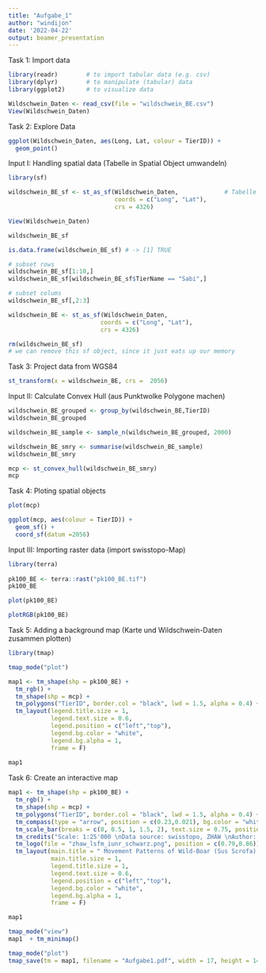 ```yaml
---
title: "Aufgabe_1"
author: "windijon"
date: '2022-04-22'
output: beamer_presentation
---
```



Task 1: Import data

```r

library(readr)        # to import tabular data (e.g. csv)
library(dplyr)        # to manipulate (tabular) data
library(ggplot2)      # to visualize data

Wildschwein_Daten <- read_csv(file = "wildschwein_BE.csv")
View(Wildschwein_Daten)

```


Task 2: Explore Data

```r

ggplot(Wildschwein_Daten, aes(Long, Lat, colour = TierID)) +
  geom_point()

```


Input I: Handling spatial data (Tabelle in Spatial Object umwandeln)

```r

library(sf)

wildschwein_BE_sf <- st_as_sf(Wildschwein_Daten,             # Tabelle in Spatial Object umwandeln
                              coords = c("Long", "Lat"), 
                              crs = 4326)

View(Wildschwein_Daten)

wildschwein_BE_sf

is.data.frame(wildschwein_BE_sf) # -> [1] TRUE

# subset rows
wildschwein_BE_sf[1:10,]
wildschwein_BE_sf[wildschwein_BE_sf$TierName == "Sabi",]

# subset colums
wildschwein_BE_sf[,2:3]

wildschwein_BE <- st_as_sf(Wildschwein_Daten, 
                          coords = c("Long", "Lat"), 
                          crs = 4326)

rm(wildschwein_BE_sf) 
# we can remove this sf object, since it just eats up our memory

```


Task 3: Project data from WGS84

```r

st_transform(x = wildschwein_BE, crs =  2056)

```


Input II: Calculate Convex Hull (aus Punktwolke Polygone machen)

```r

wildschwein_BE_grouped <- group_by(wildschwein_BE,TierID)
wildschwein_BE_grouped

wildschwein_BE_sample <- sample_n(wildschwein_BE_grouped, 2000)

wildschwein_BE_smry <- summarise(wildschwein_BE_sample)
wildschwein_BE_smry

mcp <- st_convex_hull(wildschwein_BE_smry)
mcp

```


Task 4: Ploting spatial objects

```r

plot(mcp)

ggplot(mcp, aes(colour = TierID)) +
  geom_sf() +
  coord_sf(datum =2056)

```


Input III: Importing raster data (import swisstopo-Map)

```r

library(terra)
  
pk100_BE <- terra::rast("pk100_BE.tif")
pk100_BE

plot(pk100_BE)

plotRGB(pk100_BE)

```


Task 5: Adding a background map (Karte und Wildschwein-Daten zusammen plotten)

```r

library(tmap)

tmap_mode("plot")

map1 <- tm_shape(shp = pk100_BE) + 
  tm_rgb() +
  tm_shape(shp = mcp) +
  tm_polygons("TierID", border.col = "black", lwd = 1.5, alpha = 0.4) +   # alpha = transparency
  tm_layout(legend.title.size = 1,
            legend.text.size = 0.6,
            legend.position = c("left","top"),
            legend.bg.color = "white",
            legend.bg.alpha = 1,
            frame = F)
  
map1

```


Task 6: Create an interactive map

```r

map1 <- tm_shape(shp = pk100_BE) + 
  tm_rgb() +
  tm_shape(shp = mcp) +
  tm_polygons("TierID", border.col = "black", lwd = 1.5, alpha = 0.4) +   # alpha = transparency
  tm_compass(type = "arrow", position = c(0.23,0.021), bg.color = "white", bg.alpha = 0.75, size = 1.8) + 
  tm_scale_bar(breaks = c(0, 0.5, 1, 1.5, 2), text.size = 0.75, position = c("left", "bottom"), bg.color = "white", bg.alpha = 0.75) +
  tm_credits("Scale: 1:25'000 \nData source: swisstopo, ZHAW \nAuthor: Jonas M. Windisch", fontface = "italic",  bg.color = "white", bg.alpha = 0.75, width = 1, position = c(0.73,0.02)) +
  tm_logo(file = "zhaw_lsfm_iunr_schwarz.png", position = c(0.79,0.86)) + 
  tm_layout(main.title = " Movement Patterns of Wild-Boar (Sus Scrofa) in the Seeland District (2014-2015)",
            main.title.size = 1,
            legend.title.size = 1,
            legend.text.size = 0.6,
            legend.position = c("left","top"),
            legend.bg.color = "white",
            legend.bg.alpha = 1,
            frame = F)

map1

tmap_mode("view")
map1  + tm_minimap()

tmap_mode("plot")
tmap_save(tm = map1, filename = "Aufgabe1.pdf", width = 17, height = 14, units = "cm", dpi = 5000)

```

